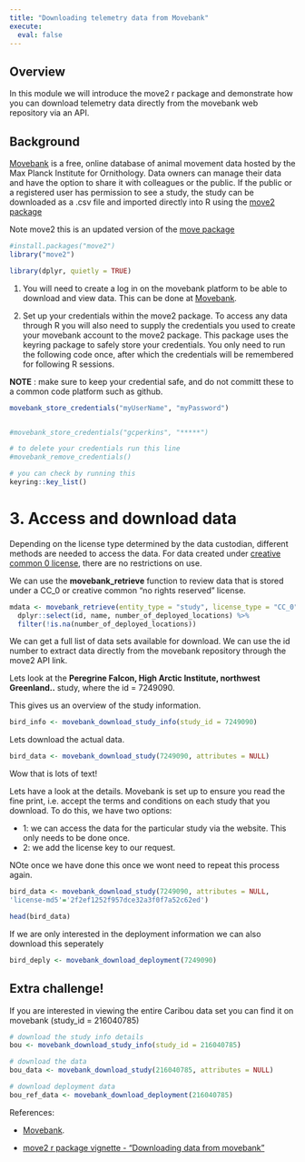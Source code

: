 ```yaml
---
title: "Downloading telemetry data from Movebank"
execute: 
  eval: false
---
```


## Overview

In this module we will introduce the move2 r package and demonstrate how you can download telemetry data directly from the movebank web repository via an API.


## Background

[Movebank](https://www.movebank.org/cms/movebank-main) is a free, online database of animal movement data hosted by the Max Planck Institute for Ornithology. Data owners can manage their data and have the option to share it with colleagues or the public. If the public or a registered user has permission to see a study, the study can be downloaded as a .csv file and imported directly into R using the [move2 package](https://cran.r-project.org/web/packages/move2/index.html)

Note move2 this is an updated version of the [move package](https://cran.r-project.org/web/packages/move/vignettes/move.html)

```r

#install.packages("move2")
library("move2")

library(dplyr, quietly = TRUE)

```

1.  You will need to create a log in on the movebank platform to be able to download and view data. This can be done at [Movebank](https://www.movebank.org/cms/movebank-main).

2.  Set up your credentials within the move2 package. To access any data through R you will also need to supply the credentials you used to create your movebank account to the move2 package. This package uses the keyring package to safely store your credentials. You only need to run the following code once, after which the credentials will be remembered for following R sessions.

**NOTE** : make sure to keep your credential safe, and do not committ these to a common code platform such as github.

```r

movebank_store_credentials("myUserName", "myPassword")


#movebank_store_credentials("gcperkins", "*****")

# to delete your credentials run this line
#movebank_remove_credentials()

# you can check by running this 
keyring::key_list()


```

# 3. Access and download data

Depending on the license type determined by the data custodian, different methods are needed to access the data. For data created under [creative common 0 license](https://creativecommons.org/public-domain/cc0/), there are no restrictions on use.

We can use the **movebank_retrieve** function to review data that is stored under a CC_0 or creative common "no rights reserved" license.

```r

mdata <- movebank_retrieve(entity_type = "study", license_type = "CC_0") %>%
  dplyr::select(id, name, number_of_deployed_locations) %>%
  filter(!is.na(number_of_deployed_locations)) 


```

We can get a full list of data sets available for download. We can use the id number to extract data directly from the movebank repository through the move2 API link.

Lets look at the **Peregrine Falcon, High Arctic Institute, northwest Greenland..** study, where the id = 7249090.

This gives us an overview of the study information.

```r

bird_info <- movebank_download_study_info(study_id = 7249090)


```

Lets download the actual data.

```r

bird_data <- movebank_download_study(7249090, attributes = NULL)

```

Wow that is lots of text!

Lets have a look at the details. Movebank is set up to ensure you read the fine print, i.e. accept the terms and conditions on each study that you download. To do this, we have two options:

-   1: we can access the data for the particular study via the website. This only needs to be done once.
-   2: we add the license key to our request.

NOte once we have done this once we wont need to repeat this process again.

```r
bird_data <- movebank_download_study(7249090, attributes = NULL,
'license-md5'='2f2ef1252f957dce32a3f0f7a52c62ed')

```

```r

head(bird_data)


```

If we are only interested in the deployment information we can also download this seperately

```r

bird_deply <- movebank_download_deployment(7249090)

```

## Extra challenge!

If you are interested in viewing the entire Caribou data set you can find it on movebank (study_id = 216040785)

```r

# download the study info details
bou <- movebank_download_study_info(study_id = 216040785)

# download the data 
bou_data <- movebank_download_study(216040785, attributes = NULL)

# download deployment data 
bou_ref_data <- movebank_download_deployment(216040785)

```

References: 

- [Movebank](https://www.movebank.org/cms/movebank-main). 

- [move2 r package vignette - "Downloading data from movebank"](https://cran.r-project.org/web/packages/move2/vignettes/movebank.html)
